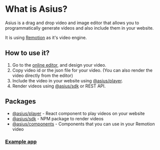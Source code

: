# What is Asius?

Asius is a drag and drop video and image editor that allows you to programmatically generate videos
and also include them in your website.

It is using [Remotion](https://remotion.dev) as it's video engine.

## How to use it?

1. Go to the [online editor](https://app.asius.dev), and design your video.
2. Copy video id or the json file for your video. (You can also render the video directly from the editor)
3. Include the video in your website using [@asius/player](/docs/player).
4. Render videos using [@asius/sdk](/docs/sdk) or REST API.

## Packages

- [@asius/player](/docs/player) - React component to play videos on your website
- [@asius/sdk](/docs/sdk) - NPM package to render videos
- [@asius/components](/docs/components) - Components that you can use in your Remotion video

### [Example app](https://asius-example.vercel.app)
